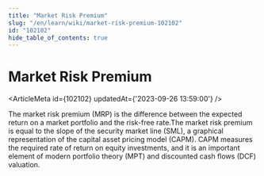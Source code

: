 ```yaml
---
title: "Market Risk Premium"
slug: "/en/learn/wiki/market-risk-premium-102102"
id: "102102"
hide_table_of_contents: true
---
```



# Market Risk Premium

<ArticleMeta id={102102} updatedAt={'2023-09-26 13:59:00'} />
<div className='border-solid border-b border-t-0 my-4 border-[var(--ifm-color-gray-300)]' />

The market risk premium (MRP) is the difference between the expected return on a market portfolio and the risk-free rate.The market risk premium is equal to the slope of the security market line (SML), a graphical representation of the capital asset pricing model (CAPM). CAPM measures the required rate of return on equity investments, and it is an important element of modern portfolio theory (MPT) and discounted cash flows (DCF) valuation.
